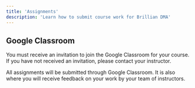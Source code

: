 ```yaml
---
title: 'Assignments'
description: 'Learn how to submit course work for Brillian DMA'
---
```


## Google Classroom

You must receive an invitation to join the Google Classroom for your course. If you have not received an invitation, please contact your instructor.

All assignments will be submitted through Google Classroom. It is also where you will 
receive feedback on your work by your team of instructors.

